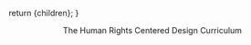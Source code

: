 
  return <MDXProvider components={uac().components}>{children}</MDXProvider>;
}

[comment]: # "↓↓↓ Editable ↓↓↓"

<Header>The Human Rights Centered Design Curriculum</Header>

<Diagram />

<HRCDHello />
